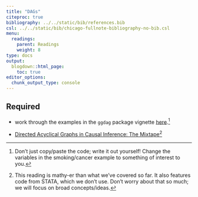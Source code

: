 ```yaml
---
title: "DAGs"
citeproc: true
bibliography: ../../static/bib/references.bib
csl: ../../static/bib/chicago-fullnote-bibliography-no-bib.csl
menu: 
  readings:
    parent: Readings
    weight: 8
type: docs
output:
  blogdown::html_page:
    toc: true
editor_options: 
  chunk_output_type: console
---
```



## Required

- work through the examples in the `ggdag` package vignette [ here](https://cran.r-project.org/web/packages/ggdag/vignettes/intro-to-dags.html).^[Don't just copy/paste the code; write it out yourself! Change the variables in the smoking/cancer example to something of interest to you.]

- <i class="fas fa-book"></i> [Directed Acyclical Graphs in Causal Inference: The Mixtape](https://scunning.com/cunningham_mixtape.pdf)^[This reading is mathy-er than what we've covered so far. It also features code from STATA, which we don't use. Don't worry about that so much; we will focus on broad concepts/ideas.]
